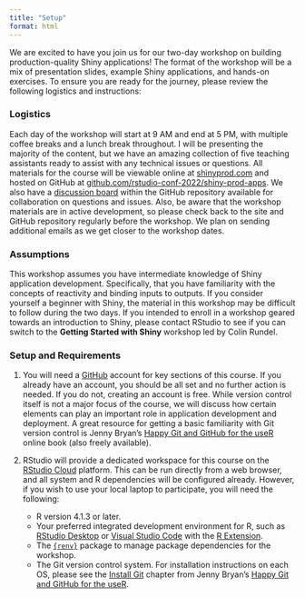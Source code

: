 ```yaml
---
title: "Setup"
format: html
---
```


We are excited to have you join us for our two-day workshop on building production-quality Shiny applications! The format of the workshop will be a mix of presentation slides, example Shiny applications, and hands-on exercises. To ensure you are ready for the journey, please review the following logistics and instructions:

### Logistics

Each day of the workshop will start at 9 AM and end at 5 PM, with multiple coffee breaks and a lunch break throughout. I will be presenting the majority of the content, but we have an amazing collection of five teaching assistants ready to assist with any technical issues or questions. All materials for the course will be viewable online at [shinyprod.com](https://shinyprod.com) and hosted on GitHub at [github.com/rstudio-conf-2022/shiny-prod-apps](https://github.com/rstudio-conf-2022/shiny-prod-apps). We also have a [discussion board](https://github.com/rstudio-conf-2022/shiny-prod-apps/discussions) within the GitHub repository available for collaboration on questions and issues. Also, be aware that the workshop materials are in active development, so please check back to the site and GitHub repository regularly before the workshop. We plan on sending additional emails as we get closer to the workshop dates.

### Assumptions

This workshop assumes you have intermediate knowledge of Shiny application development. Specifically, that you have familiarity with the concepts of reactivity and binding inputs to outputs. If you consider yourself a beginner with Shiny, the material in this workshop may be difficult to follow during the two days. If you intended to enroll in a  workshop geared towards an introduction to Shiny, please contact RStudio to see if you can switch to the **Getting Started with Shiny** workshop led by Colin Rundel.

### Setup and Requirements

1. You will need a [GitHub](https://github.com) account for key sections of this course. If you already have an account, you should be all set and no further action is needed. If you do not, creating an account is free. While version control itself is not a major focus of the course, we will discuss how certain elements can play an important role in application development and deployment. A great resource for getting a basic familiarity with Git version control is Jenny Bryan's [Happy Git and GitHub for the useR](https://happygitwithr.com/index.html) online book (also freely available).
1. RStudio will provide a dedicated workspace for this course on the [RStudio Cloud](https://rstudio.cloud/) platform. This can be run directly from a web browser, and all system and R dependencies will be configured already. However, if you wish to use your local laptop to participate, you will need the following:

     * R version 4.1.3 or later. 
     * Your preferred integrated development environment for R, such as [RStudio Desktop](https://www.rstudio.com/products/rstudio/download/) or [Visual Studio Code](https://code.visualstudio.com/) with the [R Extension](https://marketplace.visualstudio.com/items?itemName=REditorSupport.r).
     * The [`{renv}`](https://rstudio.github.io/renv/) package to manage package dependencies for the workshop. 
     * The Git version control system. For installation instructions on each OS, please see the [Install Git](https://happygitwithr.com/install-git.html) chapter from Jenny Bryan's [Happy Git and GitHub for the useR](https://happygitwithr.com/index.html).